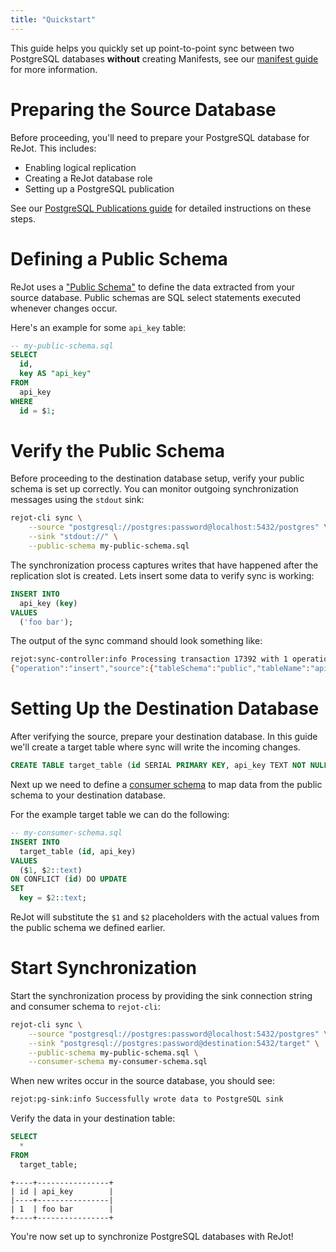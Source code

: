 ```yaml
---
title: "Quickstart"
---
```



This guide helps you quickly set up point-to-point sync between two PostgreSQL databases **without**
creating Manifests, see our [manifest guide](/docs/guides/managing-manifests) for more information.

# Preparing the Source Database

Before proceeding, you'll need to prepare your PostgreSQL database for ReJot. This includes:

- Enabling logical replication
- Creating a ReJot database role
- Setting up a PostgreSQL publication

See our [PostgreSQL Publications guide](/docs/guides/setup-postgres) for detailed instructions on
these steps.

# Defining a Public Schema

ReJot uses a ["Public Schema"](/docs/spec/public-schema) to define the data extracted from your
source database. Public schemas are SQL select statements executed whenever changes occur.

Here's an example for some `api_key` table:

```sql
-- my-public-schema.sql
SELECT
  id,
  key AS "api_key"
FROM
  api_key
WHERE
  id = $1;
```

# Verify the Public Schema

Before proceeding to the destination database setup, verify your public schema is set up correctly.
You can monitor outgoing synchronization messages using the `stdout` sink:

```bash
rejot-cli sync \
    --source "postgresql://postgres:password@localhost:5432/postgres" \
    --sink "stdout://" \
    --public-schema my-public-schema.sql
```

The synchronization process captures writes that have happened after the replication slot is
created. Lets insert some data to verify sync is working:

```sql
INSERT INTO
  api_key (key)
VALUES
  ('foo bar');
```

The output of the sync command should look something like:

```bash
rejot:sync-controller:info Processing transaction 17392 with 1 operations +66ms
{"operation":"insert","source":{"tableSchema":"public","tableName":"api_key"},"data":{"id":"2","api_key":"foo bar"}}
```

# Setting Up the Destination Database

After verifying the source, prepare your destination database. In this guide we'll create a target
table where sync will write the incoming changes.

```sql
CREATE TABLE target_table (id SERIAL PRIMARY KEY, api_key TEXT NOT NULL);
```

Next up we need to define a [consumer schema](/docs/spec/consumer-schema) to map data from the
public schema to your destination database.

For the example target table we can do the following:

```sql
-- my-consumer-schema.sql
INSERT INTO
  target_table (id, api_key)
VALUES
  ($1, $2::text)
ON CONFLICT (id) DO UPDATE
SET
  key = $2::text;
```

ReJot will substitute the `$1` and `$2` placeholders with the actual values from the public schema
we defined earlier.

# Start Synchronization

Start the synchronization process by providing the sink connection string and consumer schema to
`rejot-cli`:

```bash
rejot-cli sync \
    --source "postgresql://postgres:password@localhost:5432/postgres" \
    --sink "postgresql://postgres:password@destination:5432/target" \
    --public-schema my-public-schema.sql \
    --consumer-schema my-consumer-schema.sql
```

When new writes occur in the source database, you should see:

```bash
rejot:pg-sink:info Successfully wrote data to PostgreSQL sink
```

Verify the data in your destination table:

```sql
SELECT
  *
FROM
  target_table;
```

```
+----+----------------+
| id | api_key        |
|----+----------------|
| 1  | foo bar        |
+----+----------------+
```

You're now set up to synchronize PostgreSQL databases with ReJot!
